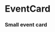 
<Meta title="EventCard" component={EventCard} />

# EventCard

<Preview>
  <Story name="Large">
    <EventCard
      eventName="Nofas"
      date="2019-08-07"
      attending="17/20"
      imgSrc="https://online.ntnu.no/media/images/responsive/sm/0c6f22e2-ff1f-44df-b40b-41ca8d8e12c8.jpeg"
      isLargeEvent={true}
      category="Kurs"
      eventColor="#127DBD"
    />
  </Story>
</Preview>

<Props of={EventCard} />

### Small event card

<Preview>
  <Story name="Small">
    <EventCard eventName="Bekk" date="2019-08-07" attending="17/20" isLargeEvent={false} />
  </Story>
</Preview>

